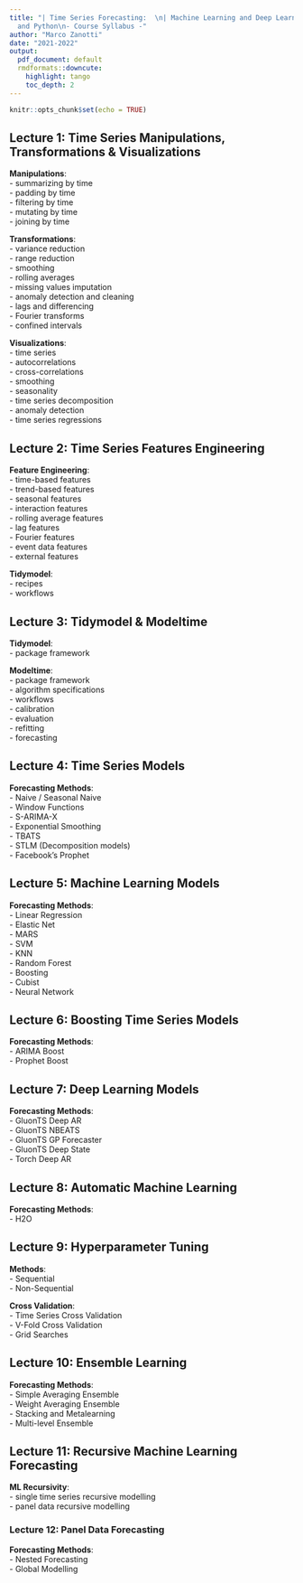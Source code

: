 ```yaml
---
title: "| Time Series Forecasting:  \n| Machine Learning and Deep Learning with R
  and Python\n- Course Syllabus -"
author: "Marco Zanotti"
date: "2021-2022"
output:
  pdf_document: default
  rmdformats::downcute:
    highlight: tango
    toc_depth: 2
---
```


```r
knitr::opts_chunk$set(echo = TRUE)
```


## Lecture 1: Time Series Manipulations, Transformations & Visualizations

**Manipulations**:  
- summarizing by time  
- padding by time  
- filtering by time  
- mutating by time  
- joining by time  

**Transformations**:   
- variance reduction  
- range reduction  
- smoothing  
- rolling averages  
- missing values imputation  
- anomaly detection and cleaning  
- lags and differencing  
- Fourier transforms  
- confined intervals  

**Visualizations**:  
- time series  
- autocorrelations  
- cross-correlations  
- smoothing  
- seasonality  
- time series decomposition  
- anomaly detection  
- time series regressions  


## Lecture 2: Time Series Features Engineering

**Feature Engineering**:  
- time-based features  
- trend-based features  
- seasonal features  
- interaction features  
- rolling average features  
- lag features  
- Fourier features  
- event data features  
- external features  

**Tidymodel**:  
- recipes  
- workflows  


## Lecture 3: Tidymodel & Modeltime

**Tidymodel**:  
- package framework  

**Modeltime**:  
- package framework  
- algorithm specifications  
- workflows  
- calibration  
- evaluation  
- refitting  
- forecasting  


## Lecture 4: Time Series Models

**Forecasting Methods**:  
- Naive / Seasonal Naive  
- Window Functions  
- S-ARIMA-X  
- Exponential Smoothing  
- TBATS  
- STLM (Decomposition models)  
- Facebook's Prophet  


## Lecture 5: Machine Learning Models

**Forecasting Methods**:  
- Linear Regression  
- Elastic Net  
- MARS  
- SVM  
- KNN  
- Random Forest  
- Boosting  
- Cubist  
- Neural Network  


## Lecture 6: Boosting Time Series Models

**Forecasting Methods**:  
- ARIMA Boost  
- Prophet Boost  


## Lecture 7: Deep Learning Models

**Forecasting Methods**:    
- GluonTS Deep AR   
- GluonTS NBEATS    
- GluonTS GP Forecaster  
- GluonTS Deep State  
- Torch Deep AR   


## Lecture 8: Automatic Machine Learning

**Forecasting Methods**:  
- H2O  


<!--
### Lecture 9: Bayesian Modelling

**Forecasting Methods**:  
- 


### Lecture 10: GAMs Modelling

**Forecasting Methods**:  
- 
-->


## Lecture 9: Hyperparameter Tuning

**Methods**:    
- Sequential  
- Non-Sequential  

**Cross Validation**:  
- Time Series Cross Validation  
- V-Fold Cross Validation  
- Grid Searches  


## Lecture 10: Ensemble Learning

**Forecasting Methods**:  
- Simple Averaging Ensemble  
- Weight Averaging Ensemble  
- Stacking and Metalearning  
- Multi-level Ensemble  


## Lecture 11: Recursive Machine Learning Forecasting

**ML Recursivity**:  
- single time series recursive modelling  
- panel data recursive modelling


### Lecture 12: Panel Data Forecasting

**Forecasting Methods**:  
- Nested Forecasting  
- Global Modelling  
<!--- Hierarchical Time Series Forecasting-->


<!--
### Lecture 13: Spark Backend

**Sparlyr**:  
- single time series Spark workflow
- panel data Spark workflow
-->

